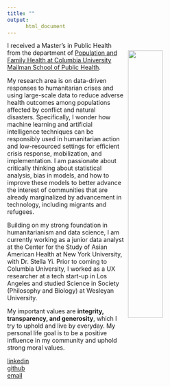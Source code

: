 ```yaml
---
title: ""
output: 
      html_document
---
```

<image src = "./pix/grad.jpg" style="float:right;margin-right:20px; margin-top: 20px;margin-left:10px;width:40%">

I received a Master's in Public Health from the department of [Population and Family Health at Columbia University Mailman School of Public Health](https://www.publichealth.columbia.edu/academics/departments/population-family-health). 

My research area is on data-driven responses to humanitarian crises and using large-scale data to reduce adverse health outcomes among populations affected by conflict and natural disasters. Specifically, I wonder how machine learning and artificial intelligence techniques can be responsibly used in humanitarian action and low-resourced settings for efficient crisis response, mobilization, and implementation. I am passionate about critically thinking about statistical analysis, bias in models, and how to improve these models to better advance the interest of communities that are already marginalized by advancement in technology, including migrants and refugees. 

Building on my strong foundation in humanitarianism and data science, I am currently working as a junior data analyst at the Center for the Study of Asian American Health at New York University, with Dr. Stella Yi. Prior to coming to Columbia University, I worked as a UX researcher at a tech start-up in Los Angeles and studied Science in Society (Philosophy and Biology) at Wesleyan University. 

My important values are **integrity, transparency, and generosity**, which I try to uphold and live by everyday. My personal life goal is to be a positive influence in my community and uphold strong moral values. 

[linkedin](https://www.linkedin.com/in/micjlee/)     
[github](https://github.com/mjl2241/public_projects.git)    
[email](mailto:<mjl2241@cumc.columbia.edu>)